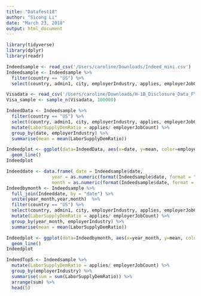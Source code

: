 ```yaml
---
title: "Datafest18"
author: "Sicong Li"
date: "March 23, 2018"
output: html_document
---
```


```r
library(tidyverse)
library(dplyr)
library(readr)
```

```r
Indeedsample <- read_csv('/Users/caroline/Downloads/Indeed_mini.csv')
Indeedsample <- Indeedsample %>%
  filter(country == "US") %>%
  select(country, admin1, city, employerIndustry, applies, employerJobCount, candStatusReviewedCount, jobagedays, date)

Visadata <- read_csv('/Users/caroline/Downloads/H-1B_Disclosure_Data_FY17.csv')
Visa_sample <- sample_n(Visadata, 100000)
```

```r
IndeedData <- Indeedsample %>%
  filter(country == "US") %>%
  select(country, admin1, city, employerIndustry, applies, employerJobCount, candStatusReviewedCount, jobagedays, date) %>%
  mutate(LaborSupplyDemRatio = applies/ employerJobCount) %>%
  group_by(date, employerIndustry) %>%
  summarise(mean = mean(LaborSupplyDemRatio))

Indeedplot <- ggplot(data=IndeedData, aes(x=date, y=mean, color=employerIndustry)) +
  geom_line()
Indeedplot
```

```r
Indeeddate <- data.frame( date = Indeedsample$date,
                 year = as.numeric(format(Indeedsample$date, format = "%Y")),
                 month = as.numeric(format(Indeedsample$date, format = "%m")))
Indeedbymonth <- Indeedsample %>%
  full_join(Indeeddate, by = "date") %>%
  unite(year_month,year,month)  %>%
  filter(country == "US") %>%
  select(country, admin1, city, employerIndustry, applies, employerJobCount, candStatusReviewedCount, jobagedays, year_month) %>%
  mutate(LaborSupplyDemRatio = applies/ employerJobCount) %>%
  group_by(year_month, employerIndustry) %>%
  summarise(mean = mean(LaborSupplyDemRatio))

Indeedplot <- ggplot(data=Indeedbymonth, aes(x=year_month, y=mean, color=employerIndustry, group = employerIndustry)) +
  geom_line()
Indeedplot
```


```r
IndeedTop5 <- Indeedsample %>%
  mutate(LaborSupplyDemRatio = applies/ employerJobCount) %>%
  group_by(employerIndustry) %>%
  summarise(sum = sum(LaborSupplyDemRatio)) %>%
  arrange(sum) %>%
  head(5)
```

